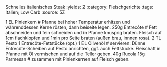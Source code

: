 Schnelles italienisches Steak
:yields: 2
:category: Fleischgerichte
:tags: Italien; Low Carb
:source: 5Z

1 EL Pinienkern
# Pfanne bei hoher Temperatur erhitzen und währenddessen Kerne rösten, dann beiseite legen.
250g Entrecôte
# Fett abschneiden und fein schneiden und in Pfanne knusprig braten. Fleisch auf 1cm flachklopfen und 1min pro Seite braten (außen brau, innnen rosa).
2 TL Pesto
1 Entrecôte-Fettstücke (opt.)
1 EL Olivenöl
# servieren: Dünne Entrecôte-Scheiben auf Pesto anrichten, ggf. auch Fettstücke. Fleischaft in Pfanne mit Öl vermischen und auf die Teller geben.
40g Rucola
15g Parmesan
# zusammen mit Pinienkernen auf Fleisch geben.
